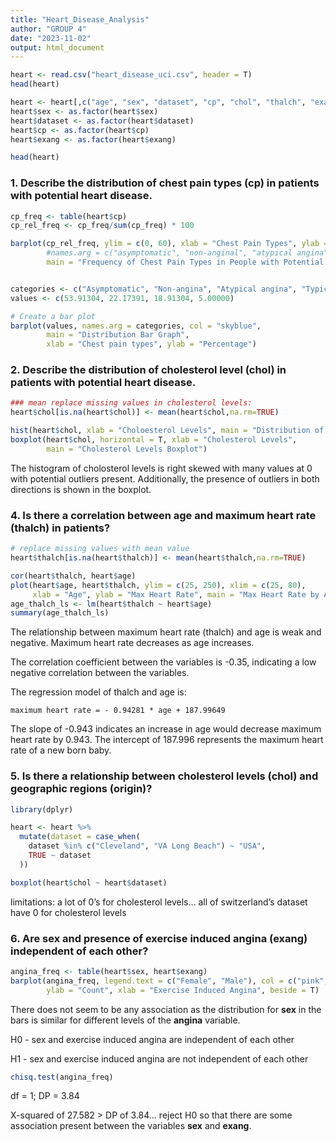 ```yaml
---
title: "Heart_Disease_Analysis"
author: "GROUP 4"
date: "2023-11-02"
output: html_document
---
```


```r
heart <- read.csv("heart_disease_uci.csv", header = T)
head(heart)

heart <- heart[,c("age", "sex", "dataset", "cp", "chol", "thalch", "exang")]
heart$sex <- as.factor(heart$sex)
heart$dataset <- as.factor(heart$dataset)
heart$cp <- as.factor(heart$cp)
heart$exang <- as.factor(heart$exang)

head(heart)
```

### 1. Describe the distribution of chest pain types (cp) in patients with potential heart disease.

```r
cp_freq <- table(heart$cp)
cp_rel_freq <- cp_freq/sum(cp_freq) * 100

barplot(cp_rel_freq, ylim = c(0, 60), xlab = "Chest Pain Types", ylab = "Count",
        #names.arg = c("asymptomatic", "non-anginal", "atypical angina", "typical angina"),
        main = "Frequency of Chest Pain Types in People with Potential Heart Disease")


categories <- c("Asymptomatic", "Non-angina", "Atypical angina", "Typical angina")
values <- c(53.91304, 22.17391, 18.91304, 5.00000)

# Create a bar plot
barplot(values, names.arg = categories, col = "skyblue",
        main = "Distribution Bar Graph",
        xlab = "Chest pain types", ylab = "Percentage")


```

### 2. Describe the distribution of cholesterol level (chol) in patients with potential heart disease.

```r
### mean replace missing values in cholesterol levels:
heart$chol[is.na(heart$chol)] <- mean(heart$chol,na.rm=TRUE)

hist(heart$chol, xlab = "Choloesterol Levels", main = "Distribution of Cholesterol Levels")
boxplot(heart$chol, horizontal = T, xlab = "Cholesterol Levels",
        main = "Cholesterol Levels Boxplot")
```

The histogram of cholosterol levels is right skewed with many values at 0 with potential outliers present. Additionally, the presence of outliers in both directions is shown in the boxplot.

### 4. Is there a correlation between age and maximum heart rate (thalch) in patients?

```r
# replace missing values with mean value
heart$thalch[is.na(heart$thalch)] <- mean(heart$thalch,na.rm=TRUE)

cor(heart$thalch, heart$age)
plot(heart$age, heart$thalch, ylim = c(25, 250), xlim = c(25, 80),
     xlab = "Age", ylab = "Max Heart Rate", main = "Max Heart Rate by Age")
age_thalch_ls <- lm(heart$thalch ~ heart$age)
summary(age_thalch_ls)
```

The relationship between maximum heart rate (thalch) and age is weak and negative. Maximum heart rate decreases as age increases.

The correlation coefficient between the variables is -0.35, indicating a low negative correlation between the variables.

The regression model of thalch and age is:

    maximum heart rate = - 0.94281 * age + 187.99649

The slope of -0.943 indicates an increase in age would decrease maximum heart rate by 0.943. The intercept of 187.996 represents the maximum heart rate of a new born baby.

### 5. Is there a relationship between cholesterol levels (chol) and geographic regions (origin)?

```r
library(dplyr)

heart <- heart %>%
  mutate(dataset = case_when(
    dataset %in% c("Cleveland", "VA Long Beach") ~ "USA",
    TRUE ~ dataset
  ))

boxplot(heart$chol ~ heart$dataset)
```

limitations: a lot of 0's for cholesterol levels... all of switzerland's dataset have 0 for cholesterol levels

### 6. Are sex and presence of exercise induced angina (exang) independent of each other?

```r
angina_freq <- table(heart$sex, heart$exang)
barplot(angina_freq, legend.text = c("Female", "Male"), col = c("pink", "lightblue"),
        ylab = "Count", xlab = "Exercise Induced Angina", beside = T)
```

There does not seem to be any association as the distribution for **sex** in the bars is similar for different levels of the **angina** variable.

H0 - sex and exercise induced angina are independent of each other

H1 - sex and exercise induced angina are not independent of each other

```r
chisq.test(angina_freq)
```

df = 1; DP = 3.84

X-squared of 27.582 \> DP of 3.84... reject H0 so that there are some association present between the variables **sex** and **exang**.
